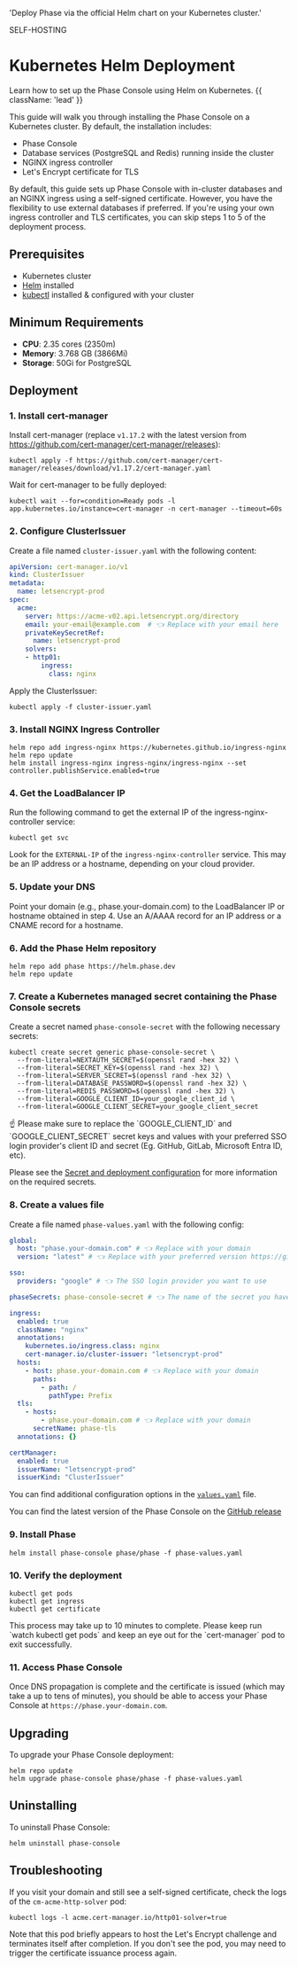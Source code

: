 
'Deploy Phase via the official Helm chart on your Kubernetes cluster.'

<Tag variant="small">SELF-HOSTING</Tag>

# Kubernetes Helm Deployment

Learn how to set up the Phase Console using Helm on Kubernetes. {{ className: 'lead' }}

This guide will walk you through installing the Phase Console on a Kubernetes cluster. By default, the installation includes:

- Phase Console
- Database services (PostgreSQL and Redis) running inside the cluster
- NGINX ingress controller
- Let's Encrypt certificate for TLS

By default, this guide sets up Phase Console with in-cluster databases and an NGINX ingress using a self-signed certificate. However, you have the flexibility to use external databases if preferred. If you're using your own ingress controller and TLS certificates, you can skip steps 1 to 5 of the deployment process.

## Prerequisites

- Kubernetes cluster
- [Helm](https://helm.sh/docs/intro/install/) installed
- [kubectl](https://kubernetes.io/docs/tasks/tools/#kubectl) installed & configured with your cluster

## Minimum Requirements

- **CPU**: 2.35 cores (2350m)
- **Memory**: 3.768 GB (3866Mi)
- **Storage**: 50Gi for PostgreSQL

## Deployment

### 1. Install cert-manager

Install cert-manager (replace `v1.17.2` with the latest version from https://github.com/cert-manager/cert-manager/releases):

```fish
kubectl apply -f https://github.com/cert-manager/cert-manager/releases/download/v1.17.2/cert-manager.yaml
```

Wait for cert-manager to be fully deployed:

```fish
kubectl wait --for=condition=Ready pods -l app.kubernetes.io/instance=cert-manager -n cert-manager --timeout=60s
```

### 2. Configure ClusterIssuer

Create a file named `cluster-issuer.yaml` with the following content:

```yaml
apiVersion: cert-manager.io/v1
kind: ClusterIssuer
metadata:
  name: letsencrypt-prod
spec:
  acme:
    server: https://acme-v02.api.letsencrypt.org/directory
    email: your-email@example.com  # 👈 Replace with your email here
    privateKeySecretRef:
      name: letsencrypt-prod
    solvers:
    - http01:
        ingress:
          class: nginx
```

Apply the ClusterIssuer:

```fish
kubectl apply -f cluster-issuer.yaml
```

### 3. Install NGINX Ingress Controller

```fish
helm repo add ingress-nginx https://kubernetes.github.io/ingress-nginx
helm repo update
helm install ingress-nginx ingress-nginx/ingress-nginx --set controller.publishService.enabled=true
```

### 4. Get the LoadBalancer IP

Run the following command to get the external IP of the ingress-nginx-controller service:

```fish
kubectl get svc
```

Look for the `EXTERNAL-IP` of the `ingress-nginx-controller` service. This may be an IP address or a hostname, depending on your cloud provider.

### 5. Update your DNS

Point your domain (e.g., phase.your-domain.com) to the LoadBalancer IP or hostname obtained in step 4. Use an A/AAAA record for an IP address or a CNAME record for a hostname.

### 6. Add the Phase Helm repository

```fish
helm repo add phase https://helm.phase.dev
helm repo update
```

### 7. Create a Kubernetes managed secret containing the Phase Console secrets

Create a secret named `phase-console-secret` with the following necessary secrets:

```fish
kubectl create secret generic phase-console-secret \
  --from-literal=NEXTAUTH_SECRET=$(openssl rand -hex 32) \
  --from-literal=SECRET_KEY=$(openssl rand -hex 32) \
  --from-literal=SERVER_SECRET=$(openssl rand -hex 32) \
  --from-literal=DATABASE_PASSWORD=$(openssl rand -hex 32) \
  --from-literal=REDIS_PASSWORD=$(openssl rand -hex 32) \
  --from-literal=GOOGLE_CLIENT_ID=your_google_client_id \
  --from-literal=GOOGLE_CLIENT_SECRET=your_google_client_secret
```

<Note>
☝️ Please make sure to replace the `GOOGLE_CLIENT_ID` and `GOOGLE_CLIENT_SECRET` secret keys and values with your preferred SSO login provider's client ID and secret (Eg. GitHub, GitLab, Microsoft Entra ID, etc).
</Note>

Please see the [Secret and deployment configuration](/self-hosting/configuration/envars) for more information on the required secrets. 

### 8. Create a values file

Create a file named `phase-values.yaml` with the following config:

```yaml
global:
  host: "phase.your-domain.com" # 👈 Replace with your domain
  version: "latest" # 👈 Replace with your preferred version https://github.com/phasehq/console/releases

sso:
  providers: "google" # 👈 The SSO login provider you want to use

phaseSecrets: phase-console-secret # 👈 The name of the secret you have created previously

ingress:
  enabled: true
  className: "nginx"
  annotations:
    kubernetes.io/ingress.class: nginx
    cert-manager.io/cluster-issuer: "letsencrypt-prod"
  hosts:
    - host: phase.your-domain.com # 👈 Replace with your domain
      paths:
        - path: /
          pathType: Prefix
  tls:
    - hosts:
        - phase.your-domain.com # 👈 Replace with your domain
      secretName: phase-tls
  annotations: {}

certManager:
  enabled: true
  issuerName: "letsencrypt-prod"
  issuerKind: "ClusterIssuer"
```

You can find additional configuration options in the [`values.yaml`](https://github.com/phasehq/kubernetes-secrets-operator/blob/main/phase-console/values.yaml) file.

You can find the latest version of the Phase Console on the [GitHub release](https://github.com/phasehq/console/releases)

### 9. Install Phase

```fish
helm install phase-console phase/phase -f phase-values.yaml
```

### 10. Verify the deployment

```fish
kubectl get pods
kubectl get ingress
kubectl get certificate
```

<Note>
This process may take up to 10 minutes to complete. Please keep run `watch kubectl get pods` and keep an eye out for the `cert-manager` pod to exit successfully.
</Note>

### 11. Access Phase Console

Once DNS propagation is complete and the certificate is issued (which may take a up to tens of minutes), you should be able to access your Phase Console at `https://phase.your-domain.com`.

## Upgrading

To upgrade your Phase Console deployment:

```fish
helm repo update
helm upgrade phase-console phase/phase -f phase-values.yaml
```

## Uninstalling

To uninstall Phase Console:

```fish
helm uninstall phase-console
```

## Troubleshooting

If you visit your domain and still see a self-signed certificate, check the logs of the `cm-acme-http-solver` pod:

```fish
kubectl logs -l acme.cert-manager.io/http01-solver=true
```

Note that this pod briefly appears to host the Let's Encrypt challenge and terminates itself after completion. If you don't see the pod, you may need to trigger the certificate issuance process again.
